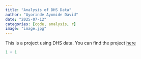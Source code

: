 ```yaml
---
title: "Analysis of DHS Data"
author: "Ayorinde Ayomide David"
date: "2025-07-12"
categories: [code, analysis, r]
image: "image.jpg"
---
```


This is a project using DHS data. You can find the project [here]()

```r
1 + 1
```

